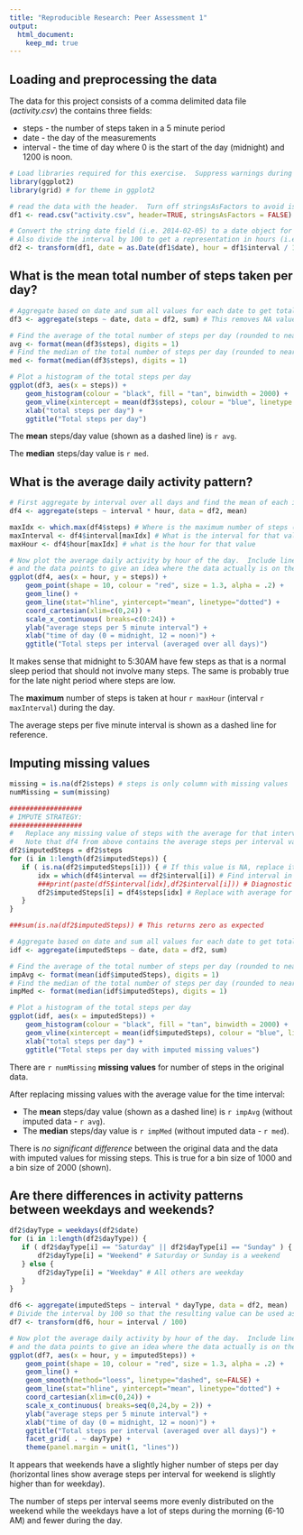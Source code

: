 ```yaml
---
title: "Reproducible Research: Peer Assessment 1"
output: 
  html_document:
    keep_md: true
---
```



## Loading and preprocessing the data
The data for this project consists of a comma delimited data file (*activity.csv*)
the contains three fields:

  * steps -  the number of steps taken in a 5 minute period
  * date  -  the day of the measurements
  * interval - the time of day where 0 is the start of the day (midnight)
    and 1200 is noon.
    
```r
# Load libraries required for this exercise.  Suppress warnings during loading
library(ggplot2)
library(grid) # for theme in ggplot2

# read the data with the header.  Turn off stringsAsFactors to avoid issues with the date
df1 <- read.csv("activity.csv", header=TRUE, stringsAsFactors = FALSE)

# Convert the string date field (i.e. 2014-02-05) to a date object for processing
# Also divide the interval by 100 to get a representation in hours (i.e. 1000 = 10AM)
df2 <- transform(df1, date = as.Date(df1$date), hour = df1$interval / 100)       
```


## What is the mean total number of steps taken per day?

```r
# Aggregate based on date and sum all values for each date to get total steps
df3 <- aggregate(steps ~ date, data = df2, sum) # This removes NA values for us

# Find the average of the total number of steps per day (rounded to nearest whole number)
avg <- format(mean(df3$steps), digits = 1)
# Find the median of the total number of steps per day (rounded to nearest whole number)
med <- format(median(df3$steps), digits = 1)

# Plot a histogram of the total steps per day
ggplot(df3, aes(x = steps)) + 
    geom_histogram(colour = "black", fill = "tan", binwidth = 2000) +
    geom_vline(xintercept = mean(df3$steps), colour = "blue", linetype = "dashed") +
    xlab("total steps per day") + 
    ggtitle("Total steps per day")

```

The **mean** steps/day value (shown as a dashed line) is `r avg`.

The **median** steps/day value is `r med`.


## What is the average daily activity pattern?

```r
# First aggregate by interval over all days and find the mean of each interval
df4 <- aggregate(steps ~ interval * hour, data = df2, mean)

maxIdx <- which.max(df4$steps) # Where is the maximum number of steps (index)
maxInterval <- df4$interval[maxIdx] # What is the interval for that value
maxHour <- df4$hour[maxIdx] # what is the hour for that value

# Now plot the average daily activity by hour of the day.  Include line graph
# and the data points to give an idea where the data actually is on the lines.
ggplot(df4, aes(x = hour, y = steps)) + 
    geom_point(shape = 10, colour = "red", size = 1.3, alpha = .2) +
    geom_line() + 
    geom_line(stat="hline", yintercept="mean", linetype="dotted") +
    coord_cartesian(xlim=c(0,24)) +
    scale_x_continuous( breaks=c(0:24)) +
    ylab("average steps per 5 minute interval") + 
    xlab("time of day (0 = midnight, 12 = noon)") + 
    ggtitle("Total steps per interval (averaged over all days)")

```

It makes sense that midnight to 5:30AM have few steps as that is a normal sleep period
that should not involve many steps.  The same is probably true for the late night
period where steps are low.

The **maximum** number of steps is taken at hour `r maxHour` (interval `r maxInterval`)
during the day.

The average steps per five minute interval is shown as a dashed line for reference.


## Imputing missing values
```r
missing = is.na(df2$steps) # steps is only column with missing values
numMissing = sum(missing)

##################
# IMPUTE STRATEGY: 
##################
#   Replace any missing value of steps with the average for that interval
#   Note that df4 from above contains the average steps per interval values we need
df2$imputedSteps = df2$steps
for (i in 1:length(df2$imputedSteps)) {
   if ( is.na(df2$imputedSteps[i])) { # If this value is NA, replace it
       idx = which(df4$interval == df2$interval[i]) # Find interval in df5
       ###print(paste(df5$interval[idx],df2$interval[i])) # Diagnostic
       df2$imputedSteps[i] = df4$steps[idx] # Replace with average for this interval
   }
}

###sum(is.na(df2$imputedSteps)) # This returns zero as expected

# Aggregate based on date and sum all values for each date to get total steps
idf <- aggregate(imputedSteps ~ date, data = df2, sum)

# Find the average of the total number of steps per day (rounded to nearest whole number)
impAvg <- format(mean(idf$imputedSteps), digits = 1)
# Find the median of the total number of steps per day (rounded to nearest whole number)
impMed <- format(median(idf$imputedSteps), digits = 1)

# Plot a histogram of the total steps per day
ggplot(idf, aes(x = imputedSteps)) + 
    geom_histogram(colour = "black", fill = "tan", binwidth = 2000) +
    geom_vline(xintercept = mean(idf$imputedSteps), colour = "blue", linetype = "dashed") +
    xlab("total steps per day") + 
    ggtitle("Total steps per day with imputed missing values")


```

There are `r numMissing` **missing values** for number of steps in the original data.

After replacing missing values with the average value for the time interval:

  + The **mean** steps/day value (shown as a dashed line) is `r impAvg` (without imputed data - `r avg`).
  + The **median** steps/day value is `r impMed` (without imputed data - `r med`).

There is *no significant difference* between the original data and the data with
imputed values for missing steps.  This is true for a bin size of 1000 and a bin size
of 2000 (shown).


## Are there differences in activity patterns between weekdays and weekends?

```r

df2$dayType = weekdays(df2$date)
for (i in 1:length(df2$dayType)) {
   if ( df2$dayType[i] == "Saturday" || df2$dayType[i] == "Sunday" ) {
       df2$dayType[i] = "Weekend" # Saturday or Sunday is a weekend
   } else {
       df2$dayType[i] = "Weekday" # All others are weekday
   }
}

df6 <- aggregate(imputedSteps ~ interval * dayType, data = df2, mean)
# Divide the interval by 100 so that the resulting value can be used as hour of the day
df7 <- transform(df6, hour = interval / 100)

# Now plot the average daily activity by hour of the day.  Include line graph
# and the data points to give an idea where the data actually is on the lines.
ggplot(df7, aes(x = hour, y = imputedSteps)) + 
    geom_point(shape = 10, colour = "red", size = 1.3, alpha = .2) +
    geom_line() + 
    geom_smooth(method="loess", linetype="dashed", se=FALSE) +
    geom_line(stat="hline", yintercept="mean", linetype="dotted") +
    coord_cartesian(xlim=c(0,24)) +
    scale_x_continuous( breaks=seq(0,24,by = 2)) +
    ylab("average steps per 5 minute interval") + 
    xlab("time of day (0 = midnight, 12 = noon)") + 
    ggtitle("Total steps per interval (averaged over all days)") + 
    facet_grid( . ~ dayType) +
    theme(panel.margin = unit(1, "lines"))

```

It appears that weekends have a slightly higher number of steps per day (horizontal lines
show average steps per interval for weekend is slightly higher than for weekday).

The number of steps per interval seems more evenly distributed on the weekend while the
weekdays have a lot of steps during the morning (6-10 AM) and fewer during the day.